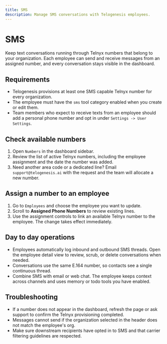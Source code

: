 ```yaml
---
title: SMS
description: Manage SMS conversations with Telogenesis employees.
---
```


# SMS

Keep text conversations running through Telnyx numbers that belong to your organization. Each employee can send and receive messages from an assigned number, and every conversation stays visible in the dashboard.

## Requirements

- Telogenesis provisions at least one SMS capable Telnyx number for every organization.
- The employee must have the `sms` tool category enabled when you create or edit them.
- Team members who expect to receive texts from an employee should add a personal phone number and opt in under `Settings -> User Settings`.

## Check available numbers

1. Open `Numbers` in the dashboard sidebar.
2. Review the list of active Telnyx numbers, including the employee assignment and the date the number was added.
3. Need another area code or a dedicated line? Email `support@telogenesis.ai` with the request and the team will allocate a new number.

## Assign a number to an employee

1. Go to `Employees` and choose the employee you want to update.
2. Scroll to **Assigned Phone Numbers** to review existing lines.
3. Use the assignment controls to link an available Telnyx number to the employee. The change takes effect immediately.

## Day to day operations

- Employees automatically log inbound and outbound SMS threads. Open the employee detail view to review, scrub, or delete conversations when needed.
- Conversations use the same E.164 number, so contacts see a single continuous thread.
- Combine SMS with email or web chat. The employee keeps context across channels and uses memory or todo tools you have enabled.

## Troubleshooting

- If a number does not appear in the dashboard, refresh the page or ask support to confirm the Telnyx provisioning completed.
- Messages cannot send if the organization selected in the header does not match the employee's org.
- Make sure downstream recipients have opted in to SMS and that carrier filtering guidelines are respected.

